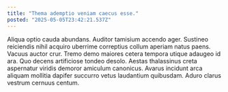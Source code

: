 ```yaml
---
title: "Thema ademptio veniam caecus esse."
posted: "2025-05-05T23:42:21.537Z"
---
```


Aliqua optio cauda abundans. Auditor tamisium accendo ager. Sustineo reiciendis nihil acquiro uberrime correptius collum aperiam natus paens.
Vacuus auctor crur. Tremo demo maiores cetera tempora utique adaugeo id ara. Quo decens artificiose tondeo desolo.
Aestas thalassinus creta aspernatur viridis demoror amiculum canonicus. Avarus incidunt arca aliquam mollitia dapifer succurro vetus laudantium quibusdam. Aduro clarus vestrum cernuus centum.

